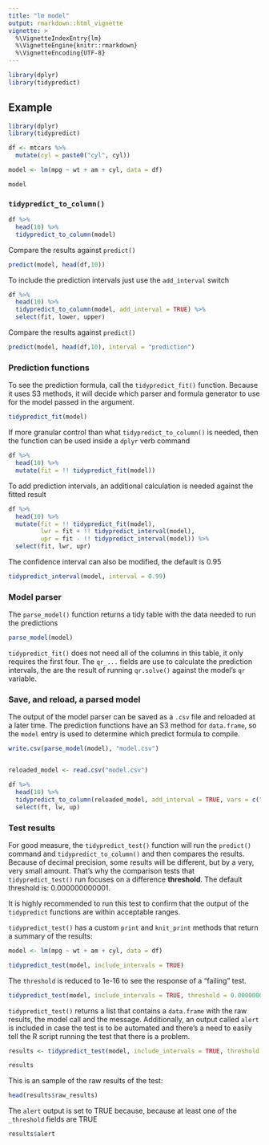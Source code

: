 ```yaml
---
title: "lm model"
output: rmarkdown::html_vignette
vignette: >
  %\VignetteIndexEntry{lm}
  %\VignetteEngine{knitr::rmarkdown}
  %\VignetteEncoding{UTF-8}
---
```


```r
library(dplyr)
library(tidypredict)
```


## Example

```r
library(dplyr)
library(tidypredict)

df <- mtcars %>%
  mutate(cyl = paste0("cyl", cyl))

model <- lm(mpg ~ wt + am + cyl, data = df)

model
```

### `tidypredict_to_column()`

```r
df %>%
  head(10) %>%
  tidypredict_to_column(model)
```


Compare the results against `predict()`

```r
predict(model, head(df,10))
```

To include the prediction intervals just use the `add_interval` switch
```r
df %>%
  head(10) %>%
  tidypredict_to_column(model, add_interval = TRUE) %>%
  select(fit, lower, upper)
```


Compare the results against `predict()`

```r
predict(model, head(df,10), interval = "prediction")
```


### Prediction functions

To see the prediction formula, call the `tidypredict_fit()` function.  Because it uses S3 methods, it will decide which parser and formula generator to use for the model passed in the argument.

```r
tidypredict_fit(model)
```

If more granular control than what `tidypredict_to_column()` is needed, then the function can be used inside a `dplyr` verb command

```r
df %>%
  head(10) %>%
  mutate(fit = !! tidypredict_fit(model))
```



To add prediction intervals, an additional calculation is needed against the fitted result
```r
df %>%
  head(10) %>%
  mutate(fit = !! tidypredict_fit(model),
         lwr = fit + !! tidypredict_interval(model),
         upr = fit - !! tidypredict_interval(model)) %>%
  select(fit, lwr, upr)
```

The confidence interval can also be modified, the default is 0.95

```r
tidypredict_interval(model, interval = 0.99)
```

### Model parser

The `parse_model()` function returns a tidy table with the data needed to run the predictions

```r
parse_model(model)
```

`tidypredict_fit()` does not need all of the columns in this table, it only requires the first four. The `qr_...` fields are use to calculate the prediction intervals, the are the result of running `qr.solve()` against the model's `qr` variable.

### Save, and reload, a parsed model

The output of the model parser can be saved as a `.csv` file and reloaded at a later time.  The prediction functions have an S3 method for `data.frame`, so the `model` entry is used to determine which predict formula to compile.

```r
write.csv(parse_model(model), "model.csv")


reloaded_model <- read.csv("model.csv")

df %>%
  head(10) %>%
  tidypredict_to_column(reloaded_model, add_interval = TRUE, vars = c("ft", "up", "lw")) %>%
  select(ft, lw, up)
```

### Test results

For good measure, the `tidypredict_test()` function will run the `predict()` command and `tidypredict_to_column()` and then compares the results.  Because of decimal precision, some results will be different, but by a very, very small amount.  That's why the comparison tests that `tidypredict_test()` run focuses on a difference **threshold**.  The default threshold is: 0.000000000001.

It is highly recommended to run this test to confirm that the output of the `tidypredict` functions are within acceptable ranges.


`tidypredict_test()` has a custom `print` and `knit_print` methods that return a summary of the results:
```r
model <- lm(mpg ~ wt + am + cyl, data = df)

tidypredict_test(model, include_intervals = TRUE)
```

The `threshold` is reduced to 1e-16 to see the response of a "failing" test.

```r
tidypredict_test(model, include_intervals = TRUE, threshold = 0.0000000000000001)
```

`tidypredict_test()` returns a list that contains a `data.frame` with the raw results, the model call and the message.  Additionally, an output called `alert` is included in case the test is to be automated and there's a need to easily tell the R script running the test that there is a problem.

```r
results <- tidypredict_test(model, include_intervals = TRUE, threshold = 0.0000000000000001)

results
```

This is an sample of the raw results of the test:
```r
head(results$raw_results)
```

The `alert` output is set to TRUE because, because at least one of the `_threshold` fields are TRUE

```r
results$alert
```
